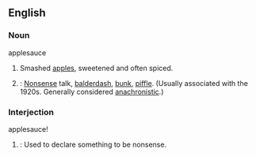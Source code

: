 ==English==

===Noun===
;applesauce
#Smashed [[apple]]s, sweetened and often spiced.
#{{cattag|Slang}}: [[Nonsense]] talk, [[balderdash]], [[bunk]], [[piffle]]. (Usually associated with the 1920s. Generally considered [[anachronistic]].)

===Interjection===
;applesauce!
#{{cattag|Slang}}: Used to declare something to be nonsense.